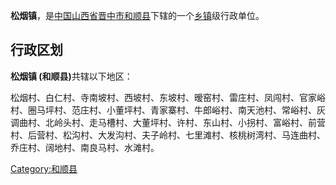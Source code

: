 {{unreferenced|time=2012-03-17T21:08:21+00:00}}
{{中国乡级行政区
| 行政区全称 = 松烟镇 
| 景观照片文件名 =
| 景观照片描述 =
| 汉语拼音 =
| 通用拼音 =
| 注音符號 =
| 其它标音类型1 =
| 其它标音1 =
| 其它标音类型2 =
| 其它标音2 =
| 其它语言类型1 =
| 其它语言地名1 =
| 其它语言类型2 =
| 其它语言地名2 =
| 上级行政区 = [[山西省|山西省]][[晋中市|晋中市]][[和顺县|和顺县]]
| 行政区类别 = [[乡镇|乡镇]]
| 行政区划代码 =
| 地理坐标 = {{coord|37.1977|N|113.7024|E|display=inline,title|dim:3000_type:landmark_region:CN}}
| 总面积 =
| 户籍人口 =
| 户籍人口年份 =
| 常住人口 =
| 常住人口年份 =
| 人口密度 =
| 行政区划 =
| 官方网站 =
| 政府驻地 =
| 邮政编码 =
| 毗邻行政区 =
| 位置图文件名 =
| 位置图描述 =
}}
'''松烟镇  '''，是[[中华人民共和国|中国]][[山西省|山西省]][[晋中市|晋中市]][[和顺县|和顺县]]下辖的一个[[乡镇|乡镇]]级行政单位。

== 行政区划 ==
'''松烟镇 (和顺县)'''共辖以下地区：

松烟村、白仁村、寺南坡村、西坡村、东坡村、暧窑村、雷庄村、凤闯村、官家峪村、圈马坪村、范庄村、小董坪村、青家寨村、牛郎峪村、南天池村、常峪村、灰调曲村、北岭头村、走马槽村、大董坪村、许村、东山村、小拐村、富峪村、前营村、后营村、松沟村、大发沟村、夫子岭村、七里滩村、核桃树湾村、马连曲村、乔庄村、阔地村、南良马村、水滩村。

{{山西小作品}}
{{和顺县行政区划}}

[[Category:和顺县|Category:和顺县]]